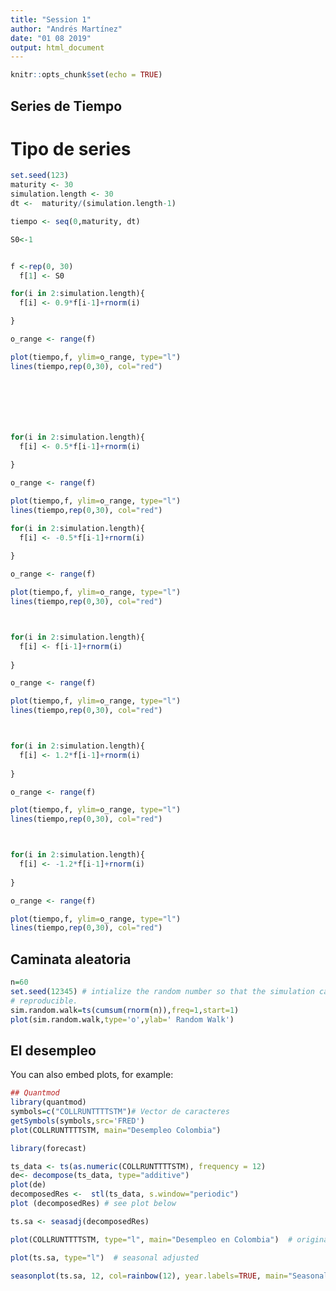 ```yaml
---
title: "Session 1"
author: "Andrés Martínez"
date: "01 08 2019"
output: html_document
---
```


```r
knitr::opts_chunk$set(echo = TRUE)
```

## Series de Tiempo

# Tipo de series

```r




set.seed(123)
maturity <- 30
simulation.length <- 30
dt <-  maturity/(simulation.length-1)

tiempo <- seq(0,maturity, dt)

S0<-1


f <-rep(0, 30)
  f[1] <- S0

for(i in 2:simulation.length){
  f[i] <- 0.9*f[i-1]+rnorm(i)

}

o_range <- range(f)

plot(tiempo,f, ylim=o_range, type="l")
lines(tiempo,rep(0,30), col="red")








```



```r

for(i in 2:simulation.length){
  f[i] <- 0.5*f[i-1]+rnorm(i)
  
}

o_range <- range(f)

plot(tiempo,f, ylim=o_range, type="l")
lines(tiempo,rep(0,30), col="red")

```


```r
for(i in 2:simulation.length){
  f[i] <- -0.5*f[i-1]+rnorm(i)
  
}

o_range <- range(f)

plot(tiempo,f, ylim=o_range, type="l")
lines(tiempo,rep(0,30), col="red")




```






```r
for(i in 2:simulation.length){
  f[i] <- f[i-1]+rnorm(i)
  
}

o_range <- range(f)

plot(tiempo,f, ylim=o_range, type="l")
lines(tiempo,rep(0,30), col="red")




```



```r
for(i in 2:simulation.length){
  f[i] <- 1.2*f[i-1]+rnorm(i)
  
}

o_range <- range(f)

plot(tiempo,f, ylim=o_range, type="l")
lines(tiempo,rep(0,30), col="red")




```


```r

for(i in 2:simulation.length){
  f[i] <- -1.2*f[i-1]+rnorm(i)
  
}

o_range <- range(f)

plot(tiempo,f, ylim=o_range, type="l")
lines(tiempo,rep(0,30), col="red")
```

## Caminata aleatoria


```r
n=60
set.seed(12345) # intialize the random number so that the simulation can be 
# reproducible.
sim.random.walk=ts(cumsum(rnorm(n)),freq=1,start=1)
plot(sim.random.walk,type='o',ylab=' Random Walk')

```







## El desempleo

You can also embed plots, for example:

```r
## Quantmod
library(quantmod)
symbols=c("COLLRUNTTTTSTM")# Vector de caracteres
getSymbols(symbols,src='FRED')
plot(COLLRUNTTTTSTM, main="Desempleo Colombia")
```

```r
library(forecast)

ts_data <- ts(as.numeric(COLLRUNTTTTSTM), frequency = 12)
de<- decompose(ts_data, type="additive")
plot(de)
decomposedRes <-  stl(ts_data, s.window="periodic") 
plot (decomposedRes) # see plot below

```





```r

ts.sa <- seasadj(decomposedRes)

plot(COLLRUNTTTTSTM, type="l", main="Desempleo en Colombia")  # original series

```



```r
plot(ts.sa, type="l")  # seasonal adjusted


```

```r
seasonplot(ts.sa, 12, col=rainbow(12), year.labels=TRUE, main="Seasonal plot: Desempleo")
```

